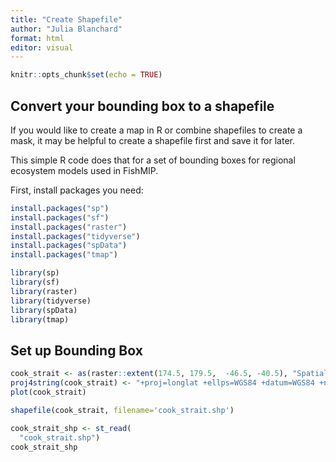 ```yaml
---
title: "Create Shapefile"
author: "Julia Blanchard"
format: html
editor: visual
---
```



```r
knitr::opts_chunk$set(echo = TRUE)
```

## Convert your bounding box to a shapefile

If you would like to create a map in R or combine shapefiles to create a mask, it may be helpful to create a shapefile first and save it for later.

This simple R code does that for a set of bounding boxes for regional ecosystem models used in FishMIP.

First, install packages you need:

```r
install.packages("sp")
install.packages("sf")
install.packages("raster")
install.packages("tidyverse")
install.packages("spData")
install.packages("tmap")

library(sp)
library(sf)
library(raster)
library(tidyverse)
library(spData)
library(tmap)

```

## Set up Bounding Box 


```r
cook_strait <- as(raster::extent(174.5, 179.5,  -46.5, -40.5), "SpatialPolygons")
proj4string(cook_strait) <- "+proj=longlat +ellps=WGS84 +datum=WGS84 +no_defs"
plot(cook_strait)

shapefile(cook_strait, filename='cook_strait.shp')

cook_strait_shp <- st_read(
  "cook_strait.shp")
cook_strait_shp
```

